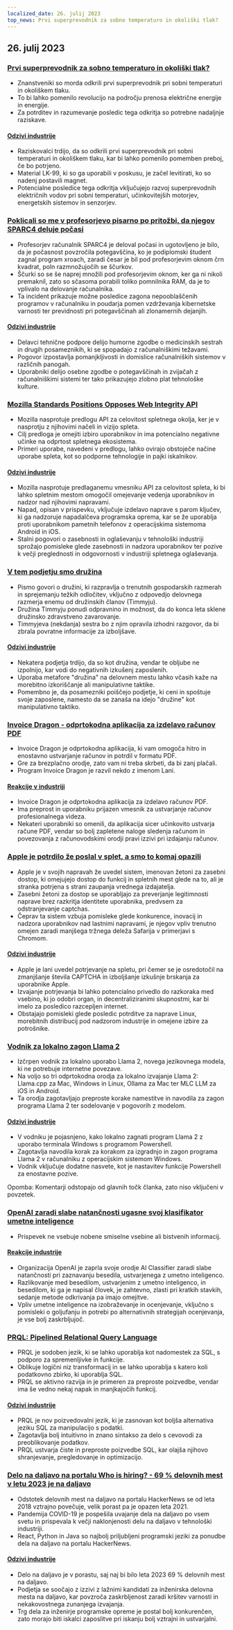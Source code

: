 ```yaml
---
localized_date: 26. julij 2023
top_news: Prvi superprevodnik za sobno temperaturo in okoliški tlak?
---
```




<CallToAction />

<Steps>

## 26. julij 2023

### [Prvi superprevodnik za sobno temperaturo in okoliški tlak?](https://arxiv.org/abs/2307.12008)

- Znanstveniki so morda odkrili prvi superprevodnik pri sobni temperaturi in okoliškem tlaku.
- To bi lahko pomenilo revolucijo na področju prenosa električne energije in energije.
- Za potrditev in razumevanje posledic tega odkritja so potrebne nadaljnje raziskave.

#### [Odzivi industrije](http://news.ycombinator.com/item?id=36864624)

- Raziskovalci trdijo, da so odkrili prvi superprevodnik pri sobni temperaturi in okoliškem tlaku, kar bi lahko pomenilo pomemben preboj, če bo potrjeno.
- Material LK-99, ki so ga uporabili v poskusu, je začel levitirati, ko so nadenj postavili magnet.
- Potencialne posledice tega odkritja vključujejo razvoj superprevodnih električnih vodov pri sobni temperaturi, učinkovitejših motorjev, energetskih sistemov in senzorjev.

### [Poklicali so me v profesorjevo pisarno po pritožbi, da njegov SPARC4 deluje počasi](https://infosec.exchange/@paco/110772422266480371)

- Profesorjev računalnik SPARC4 je deloval počasi in ugotovljeno je bilo, da je počasnost povzročila potegavščina, ko je podiplomski študent zagnal program xroach, zaradi česar je bil pod profesorjevim oknom črn kvadrat, poln razmnožujočih se ščurkov.
- Ščurki so se še naprej množili pod profesorjevim oknom, ker ga ni nikoli premaknil, zato so sčasoma porabili toliko pomnilnika RAM, da je to vplivalo na delovanje računalnika.
- Ta incident prikazuje možne posledice zagona nepooblaščenih programov v računalniku in poudarja pomen vzdrževanja kibernetske varnosti ter previdnosti pri potegavščinah ali zlonamernih dejanjih.

#### [Odzivi industrije](http://news.ycombinator.com/item?id=36857314)

- Delavci tehnične podpore delijo humorne zgodbe o medicinskih sestrah in drugih posameznikih, ki se spopadajo z računalniškimi težavami.
- Pogovor izpostavlja pomanjkljivosti in domislice računalniških sistemov v različnih panogah.
- Uporabniki delijo osebne zgodbe o potegavščinah in zvijačah z računalniškimi sistemi ter tako prikazujejo zlobno plat tehnološke kulture.

### [Mozilla Standards Positions Opposes Web Integrity API](https://github.com/mozilla/standards-positions/issues/852)

- Mozilla nasprotuje predlogu API za celovitost spletnega okolja, ker je v nasprotju z njihovimi načeli in vizijo spleta.
- Cilj predloga je omejiti izbiro uporabnikov in ima potencialno negativne učinke na odprtost spletnega ekosistema.
- Primeri uporabe, navedeni v predlogu, lahko ovirajo obstoječe načine uporabe spleta, kot so podporne tehnologije in pajki iskalnikov.

#### [Odzivi industrije](http://news.ycombinator.com/item?id=36857032)

- Mozilla nasprotuje predlaganemu vmesniku API za celovitost spleta, ki bi lahko spletnim mestom omogočil omejevanje vedenja uporabnikov in nadzor nad njihovimi napravami.
- Napad, opisan v prispevku, vključuje izdelavo naprave s parom ključev, ki ga nadzoruje napadalčeva programska oprema, kar se že uporablja proti uporabnikom pametnih telefonov z operacijskima sistemoma Android in iOS.
- Stalni pogovori o zasebnosti in oglaševanju v tehnološki industriji sprožajo pomisleke glede zasebnosti in nadzora uporabnikov ter pozive k večji preglednosti in odgovornosti v industriji spletnega oglaševanja.

### [V tem podjetju smo družina](https://pboyd.io/posts/at-company-we-are-family/)

- Pismo govori o družini, ki razpravlja o trenutnih gospodarskih razmerah in sprejemanju težkih odločitev, vključno z odpovedjo delovnega razmerja enemu od družinskih članov (Timmyju).
- Družina Timmyju ponudi odpravnino in možnost, da do konca leta sklene družinsko zdravstveno zavarovanje.
- Timmyjeva (nekdanja) sestra bo z njim opravila izhodni razgovor, da bi zbrala povratne informacije za izboljšave.

#### [Odzivi industrije](http://news.ycombinator.com/item?id=36864476)

- Nekatera podjetja trdijo, da so kot družina, vendar te obljube ne izpolnijo, kar vodi do negativnih izkušenj zaposlenih.
- Uporaba metafore "družina" na delovnem mestu lahko včasih kaže na morebitno izkoriščanje ali manipulativne taktike.
- Pomembno je, da posamezniki poiščejo podjetje, ki ceni in spoštuje svoje zaposlene, namesto da se zanaša na idejo "družine" kot manipulativno taktiko.

### [Invoice Dragon - odprtokodna aplikacija za izdelavo računov PDF](https://invoicedragon.com/)

- Invoice Dragon je odprtokodna aplikacija, ki vam omogoča hitro in enostavno ustvarjanje računov in potrdil v formatu PDF.
- Gre za brezplačno orodje, zato vam ni treba skrbeti, da bi zanj plačali.
- Program Invoice Dragon je razvil nekdo z imenom Lani.

#### [Reakcije v industriji](http://news.ycombinator.com/item?id=36860898)

- Invoice Dragon je odprtokodna aplikacija za izdelavo računov PDF.
- Ima preprost in uporabniku prijazen vmesnik za ustvarjanje računov profesionalnega videza.
- Nekateri uporabniki so omenili, da aplikacija sicer učinkovito ustvarja račune PDF, vendar so bolj zapletene naloge sledenja računom in povezovanja z računovodskimi orodji pravi izzivi pri izdajanju računov.

### [Apple je potrdilo že poslal v splet, a smo to komaj opazili](https://httptoolkit.com/blog/apple-private-access-tokens-attestation/)

- Apple je v svojih napravah že uvedel sistem, imenovan žetoni za zasebni dostop, ki omejujejo dostop do funkcij in spletnih mest glede na to, ali je stranka potrjena s strani zaupanja vrednega izdajatelja.
- Zasebni žetoni za dostop se uporabljajo za preverjanje legitimnosti naprave brez razkritja identitete uporabnika, predvsem za odstranjevanje captchas.
- Čeprav ta sistem vzbuja pomisleke glede konkurence, inovacij in nadzora uporabnikov nad lastnimi napravami, je njegov vpliv trenutno omejen zaradi manjšega tržnega deleža Safarija v primerjavi s Chromom.

#### [Odzivi industrije](http://news.ycombinator.com/item?id=36862494)

- Apple je lani uvedel potrjevanje na spletu, pri čemer se je osredotočil na zmanjšanje števila CAPTCHA in izboljšanje izkušnje brskanja za uporabnike Apple.
- Izvajanje potrjevanja bi lahko potencialno privedlo do razkoraka med vsebino, ki jo odobri organ, in decentraliziranimi skupnostmi, kar bi imelo za posledico razcepljen internet.
- Obstajajo pomisleki glede posledic potrditve za naprave Linux, morebitnih distribucij pod nadzorom industrije in omejene izbire za potrošnike.

### [Vodnik za lokalno zagon Llama 2](https://replicate.com/blog/run-llama-locally)

- Izčrpen vodnik za lokalno uporabo Llama 2, novega jezikovnega modela, ki ne potrebuje internetne povezave.
- Na voljo so tri odprtokodna orodja za lokalno izvajanje Llama 2: Llama.cpp za Mac, Windows in Linux, Ollama za Mac ter MLC LLM za iOS in Android.
- Ta orodja zagotavljajo preproste korake namestitve in navodila za zagon programa Llama 2 ter sodelovanje v pogovorih z modelom.

#### [Odzivi industrije](http://news.ycombinator.com/item?id=36865495)

- V vodniku je pojasnjeno, kako lokalno zagnati program Llama 2 z uporabo terminala Windows s programom Powershell.
- Zagotavlja navodila korak za korakom za izgradnjo in zagon programa Llama 2 v računalniku z operacijskim sistemom Windows.
- Vodnik vključuje dodatne nasvete, kot je nastavitev funkcije Powershell za enostavne pozive.

Opomba: Komentarji odstopajo od glavnih točk članka, zato niso vključeni v povzetek.

### [OpenAI zaradi slabe natančnosti ugasne svoj klasifikator umetne inteligence](https://decrypt.co/149826/openai-quietly-shutters-its-ai-detection-tool)

- Prispevek ne vsebuje nobene smiselne vsebine ali bistvenih informacij.

#### [Reakcije industrije](http://news.ycombinator.com/item?id=36862850)

- Organizacija OpenAI je zaprla svoje orodje AI Classifier zaradi slabe natančnosti pri zaznavanju besedila, ustvarjenega z umetno inteligenco.
- Razlikovanje med besedilom, ustvarjenim z umetno inteligenco, in besedilom, ki ga je napisal človek, je zahtevno, zlasti pri kratkih stavkih, sedanje metode odkrivanja pa imajo omejitve.
- Vpliv umetne inteligence na izobraževanje in ocenjevanje, vključno s pomisleki o goljufanju in potrebi po alternativnih strategijah ocenjevanja, je vse bolj zaskrbljujoč.

### [PRQL: Pipelined Relational Query Language](https://github.com/PRQL/prql)

- PRQL je sodoben jezik, ki se lahko uporablja kot nadomestek za SQL, s podporo za spremenljivke in funkcije.
- Oblikuje logični niz transformacij in se lahko uporablja s katero koli podatkovno zbirko, ki uporablja SQL.
- PRQL se aktivno razvija in je primeren za preproste poizvedbe, vendar ima še vedno nekaj napak in manjkajočih funkcij.

#### [Odzivi industrije](http://news.ycombinator.com/item?id=36866861)

- PRQL je nov poizvedovalni jezik, ki je zasnovan kot boljša alternativa jeziku SQL za manipulacijo s podatki.
- Zagotavlja bolj intuitivno in znano sintakso za delo s cevovodi za preoblikovanje podatkov.
- PRQL ustvarja čiste in preproste poizvedbe SQL, kar olajša njihovo shranjevanje, pregledovanje in optimizacijo.

### [Delo na daljavo na portalu Who is hiring? - 69 % delovnih mest v letu 2023 je na daljavo](https://blog.spatial.chat/tracking-hackernews-shifting-preferences-for-remote-jobs-over-5-years/)

- Odstotek delovnih mest na daljavo na portalu HackerNews se od leta 2018 vztrajno povečuje, velik porast pa je opazen leta 2021.
- Pandemija COVID-19 je pospešila uvajanje dela na daljavo po vsem svetu in prispevala k večji naklonjenosti delu na daljavo v tehnološki industriji.
- React, Python in Java so najbolj priljubljeni programski jeziki za ponudbe dela na daljavo na portalu HackerNews.

#### [Odzivi industrije](http://news.ycombinator.com/item?id=36863280)

- Delo na daljavo je v porastu, saj naj bi bilo leta 2023 69 % delovnih mest na daljavo.
- Podjetja se soočajo z izzivi z lažnimi kandidati za inženirska delovna mesta na daljavo, kar povzroča zaskrbljenost zaradi kršitev varnosti in nekakovostnega zunanjega izvajanja.
- Trg dela za inženirje programske opreme je postal bolj konkurenčen, zato morajo biti iskalci zaposlitve pri iskanju bolj vztrajni in ustvarjalni.

</Steps>

